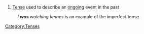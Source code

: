 {{Engnoun}}
# [[Tense]] used to describe an [[ongoing]] event in the past
:''I '''was''' watching tennes'' is an example of the imperfect tense
[[Category:Tenses]]